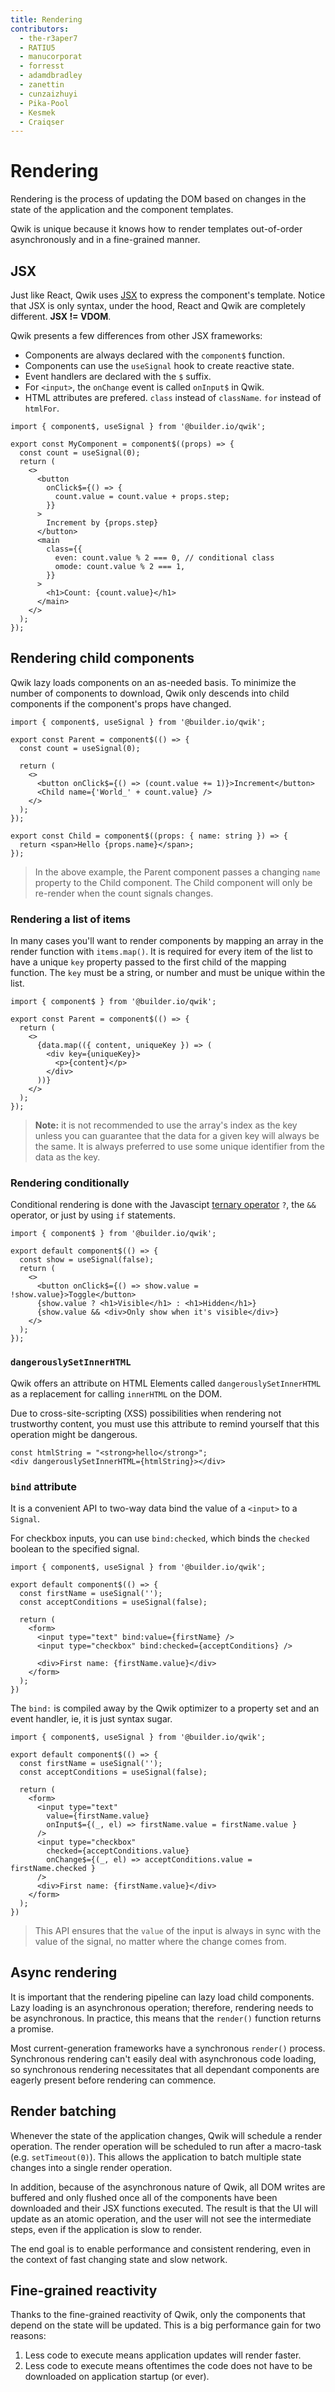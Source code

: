 ```yaml
---
title: Rendering
contributors:
  - the-r3aper7
  - RATIU5
  - manucorporat
  - forresst
  - adamdbradley
  - zanettin
  - cunzaizhuyi
  - Pika-Pool
  - Kesmek
  - Craiqser
---
```


# Rendering

Rendering is the process of updating the DOM based on changes in the state of the application and the component templates.

Qwik is unique because it knows how to render templates out-of-order asynchronously and in a fine-grained manner.


## JSX

Just like React, Qwik uses [JSX](https://facebook.github.io/jsx/) to express the component's template. Notice that JSX is only syntax, under the hood, React and Qwik are completely different. **JSX != VDOM**.

Qwik presents a few differences from other JSX frameworks:

- Components are always declared with the `component$` function.
- Components can use the `useSignal` hook to create reactive state.
- Event handlers are declared with the `$` suffix.
- For `<input>`, the `onChange` event is called `onInput$` in Qwik.
- HTML attributes are prefered. `class` instead of `className`. `for` instead of `htmlFor`.

```tsx /component$/#a /onClick$/#b /class/#c
import { component$, useSignal } from '@builder.io/qwik';

export const MyComponent = component$((props) => {
  const count = useSignal(0);
  return (
    <>
      <button
        onClick$={() => {
          count.value = count.value + props.step;
        }}
      >
        Increment by {props.step}
      </button>
      <main
        class={{
          even: count.value % 2 === 0, // conditional class
          omode: count.value % 2 === 1,
        }}
      >
        <h1>Count: {count.value}</h1>
      </main>
    </>
  );
});
```


## Rendering child components

Qwik lazy loads components on an as-needed basis. To minimize the number of components to download, Qwik only descends into child components if the component's props have changed.

```tsx {9} /Child/#a
import { component$, useSignal } from '@builder.io/qwik';

export const Parent = component$(() => {
  const count = useSignal(0);

  return (
    <>
      <button onClick$={() => (count.value += 1)}>Increment</button>
      <Child name={'World_' + count.value} />
    </>
  );
});

export const Child = component$((props: { name: string }) => {
  return <span>Hello {props.name}</span>;
});
```

> In the above example, the Parent component passes a changing `name` property to the Child component. The Child component will only be re-render when the count signals changes.


### Rendering a list of items

In many cases you'll want to render components by mapping an array in the render function with `items.map()`. It is required for every item of the list to have a unique `key` property passed to the first child of the mapping function. The `key` must be a string, or number and must be unique within the list.

```tsx {6} /data.map/ /key/#a
import { component$ } from '@builder.io/qwik';

export const Parent = component$(() => {
  return (
    <>
      {data.map(({ content, uniqueKey }) => (
        <div key={uniqueKey}>
          <p>{content}</p>
        </div>
      ))}
    </>
  );
});
```

> **Note:** it is not recommended to use the array's index as the key unless you can guarantee that the data for a given key will always be the same. It is always preferred to use some unique identifier from the data as the key.

### Rendering conditionally

Conditional rendering is done with the Javascipt [ternary operator](https://developer.mozilla.org/en-US/docs/Web/JavaScript/Reference/Operators/Conditional_Operator) `?`, the `&&` operator, or just by using `if` statements.

```tsx
import { component$ } from '@builder.io/qwik';

export default component$(() => {
  const show = useSignal(false);
  return (
    <>
      <button onClick$={() => show.value = !show.value}>Toggle</button>
      {show.value ? <h1>Visible</h1> : <h1>Hidden</h1>}
      {show.value && <div>Only show when it's visible</div>}
    </>
  );
});
```

### `dangerouslySetInnerHTML`

Qwik offers an attribute on HTML Elements called `dangerouslySetInnerHTML` as a replacement for calling `innerHTML` on the DOM.

Due to cross-site-scripting (XSS) possibilities when rendering not trustworthy content, you must use this attribute to remind yourself that this operation might be dangerous.

```tsx
const htmlString = "<strong>hello</strong>";
<div dangerouslySetInnerHTML={htmlString}></div>
```

### `bind` attribute

It is a convenient API to two-way data bind the value of a `<input>` to a `Signal`.

For checkbox inputs, you can use `bind:checked`, which binds the `checked` boolean to the specified signal.

```tsx /bind:value/ /bind:checked/ /firstName/#a /acceptConditions/#b
import { component$, useSignal } from '@builder.io/qwik';

export default component$(() => {
  const firstName = useSignal('');
  const acceptConditions = useSignal(false);

  return (
    <form>
      <input type="text" bind:value={firstName} />
      <input type="checkbox" bind:checked={acceptConditions} />

      <div>First name: {firstName.value}</div>
    </form>
  );
})
```

The `bind:` is compiled away by the Qwik optimizer to a property set and an event handler, ie, it is just syntax sugar.

```tsx /bind:value/ /bind:checked/ /firstName/#a /acceptConditions/#b
import { component$, useSignal } from '@builder.io/qwik';

export default component$(() => {
  const firstName = useSignal('');
  const acceptConditions = useSignal(false);

  return (
    <form>
      <input type="text"
        value={firstName.value}
        onInput$={(_, el) => firstName.value = firstName.value }
      />
      <input type="checkbox"
        checked={acceptConditions.value}
        onChange$={(_, el) => acceptConditions.value = firstName.checked }
      />
      <div>First name: {firstName.value}</div>
    </form>
  );
})
```

> This API ensures that the `value` of the input is always in sync with the value of the signal, no matter where the change comes from.


## Async rendering

It is important that the rendering pipeline can lazy load child components. Lazy loading is an asynchronous operation; therefore, rendering needs to be asynchronous. In practice, this means that the `render()` function returns a promise.

Most current-generation frameworks have a synchronous `render()` process. Synchronous rendering can't easily deal with asynchronous code loading, so synchronous rendering necessitates that all dependant components are eagerly present before rendering can commence.

## Render batching

Whenever the state of the application changes, Qwik will schedule a render operation. The render operation will be scheduled to run after a macro-task (e.g. `setTimeout(0)`). This allows the application to batch multiple state changes into a single render operation.

In addition, because of the asynchronous nature of Qwik, all DOM writes are buffered and only flushed once all of the components have been downloaded and their JSX functions executed. The result is that the UI will update as an atomic operation, and the user will not see the intermediate steps, even if the application is slow to render.

The end goal is to enable performance and consistent rendering, even in the context of fast changing state and slow network.

## Fine-grained reactivity

Thanks to the fine-grained reactivity of Qwik, only the components that depend on the state will be updated. This is a big performance gain for two reasons:

1. Less code to execute means application updates will render faster.
2. Less code to execute means oftentimes the code does not have to be downloaded on application startup (or ever).
